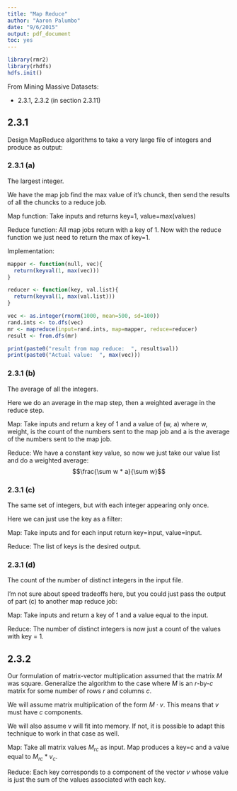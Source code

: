 ```yaml
---
title: "Map Reduce"
author: "Aaron Palumbo"
date: "9/6/2015"
output: pdf_document
toc: yes
---
```


```r
library(rmr2)
library(rhdfs)
hdfs.init()
```


From Mining Massive Datasets: 

* 2.3.1, 2.3.2 (in section 2.3.11)  

## 2.3.1

Design MapReduce algorithms to take a very large file of integers and produce as output:

### 2.3.1 (a)
The largest integer.

We have the map job find the max value of it's chunck, then send the results of all the chuncks to a reduce job.

Map function: 
Take inputs and returns key=1, value=max(values)

Reduce function:
All map jobs return with a key of 1. Now with the reduce function we just need to return the max of key=1.

Implementation:

```r
mapper <- function(null, vec){
  return(keyval(1, max(vec)))
}

reducer <- function(key, val.list){
  return(keyval(1, max(val.list)))
}

vec <- as.integer(rnorm(1000, mean=500, sd=100))
rand.ints <- to.dfs(vec)
mr <- mapreduce(input=rand.ints, map=mapper, reduce=reducer)
result <- from.dfs(mr)

print(paste0("result from map reduce:  ", result$val))
print(paste0("Actual value:  ", max(vec)))
```

### 2.3.1 (b)
The average of  all the integers.

Here we do an average in the map step, then a weighted average in the reduce step.

Map: Take inputs and return a key of 1 and a value of (w, a) where w, weight, is the count of the numbers sent to the map job and a is the average of the numbers sent to the map job.

Reduce: We have a constant key value, so now we just take our value list and do a weighted average:
$$\frac{\sum w * a}{\sum w}$$


### 2.3.1 (c)
The same set of integers, but  with each integer appearing only once.

Here we can just use the key as a filter:

Map: Take inputs and for each input return key=input, value=input.

Reduce: The list of keys is the desired output.

### 2.3.1 (d)
The count of the number of distinct integers in the input file.

I'm not sure about speed tradeoffs here, but you could just pass the output of part (c) to another map reduce job:

Map: Take inputs and return a key of 1 and a value equal to the input.

Reduce: The number of distinct integers is now just a count of the values with key = 1.

## 2.3.2
Our formulation of matrix-vector multiplication assumed that the matrix *M* was square. Generalize the algorithm to the case where *M* is an *r*-by-*c* matrix for some number of rows *r* and columns *c*.

We will assume matrix multiplication of the form $M \cdot v$. This means that *v* must have *c* components.

We will also assume v will fit into memory. If not, it is possible to adapt this technique to work in that case as well.

Map: Take all matrix values $M_{rc}$ as input. Map produces a key=c and a value equal to $M_{rc}*v_c$.

Reduce: Each key corresponds to a component of the vector *v* whose value is just the sum of the values associated with each key.


